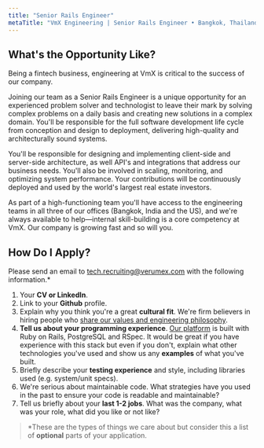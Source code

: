 ```yaml
---
title: "Senior Rails Engineer"
metaTitle: "VmX Engineering | Senior Rails Engineer • Bangkok, Thailand"
---
```



<VmxIntroduction />

## What's the Opportunity Like?

Being a fintech business, engineering at VmX is critical to the success of
our company.

Joining our team as a Senior Rails Engineer is a unique opportunity for an
experienced problem solver and technologist to leave their mark by
solving complex problems on a daily basis and creating new solutions in a
complex domain. You'll be responsible for the full software development life
cycle from conception and design to deployment, delivering high-quality and
architecturally sound systems.

You'll be responsible for designing and implementing client-side and
server-side architecture, as well API's and integrations that address our
business needs. You'll also be involved in scaling, monitoring, and optimizing
system performance. Your contributions will be continuously deployed and used
by the world's largest real estate investors.

As part of a high-functioning team you'll have access to the engineering teams
in all three of our offices (Bangkok, India and the US), and we're always
available to help—internal skill-building is a core competency at VmX. Our
company is growing fast and so will you.

<BangkokOffer salary="200,000" />

## How Do I Apply?

Please send an email to
[tech.recruiting@verumex.com](mailto:tech.recruiting@verumex.com?subject=Senior%20Rails%20Engineer)
with the following information.\*

1. Your **CV or LinkedIn**.
2. Link to your **Github** profile.
3. Explain why you think you're a great **cultural fit**. We're firm believers
   in hiring people who [share our values and engineering philosophy](/team).
4. **Tell us about your programming experience**.
   [Our platform](/platform) is built with Ruby on Rails, PostgreSQL and
   RSpec. It would be great if you have experience with this stack but even
   if you don't, explain what other technologies you've used and show us
   any **examples** of what you've built.
5. Briefly describe your **testing experience** and style, including libraries
   used (e.g. system/unit specs).
6. We're serious about maintainable code. What strategies have you used in
   the past to ensure your code is readable and maintainable?
7. Tell us briefly about your **last 1-2 jobs**. What was the company, what was
   your role, what did you like or not like?

> \*These are the types of things we care about but consider this a list of
> **optional** parts of your application.
